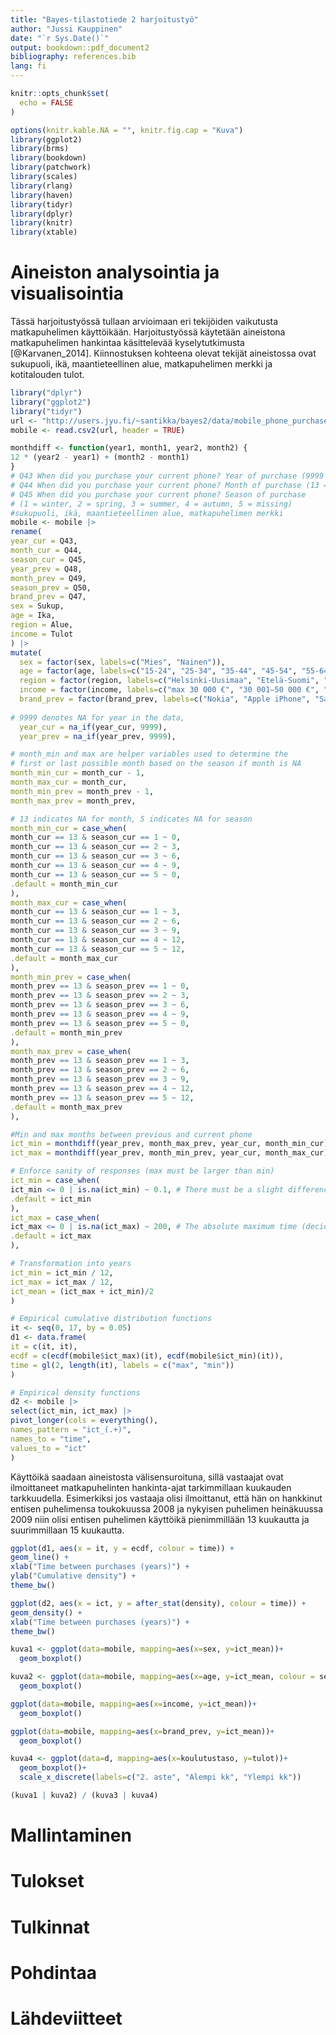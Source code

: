 ```yaml
---
title: "Bayes-tilastotiede 2 harjoitustyö"
author: "Jussi Kauppinen"
date: "`r Sys.Date()`"
output: bookdown::pdf_document2
bibliography: references.bib
lang: fi
---
```


```r
knitr::opts_chunk$set(
  echo = FALSE
)

options(knitr.kable.NA = "", knitr.fig.cap = "Kuva")
library(ggplot2)
library(brms)
library(bookdown)
library(patchwork)
library(scales)
library(rlang)
library(haven)
library(tidyr)
library(dplyr)
library(knitr)
library(xtable)
```
# Aineiston analysointia ja visualisointia

Tässä harjoitustyössä tullaan arvioimaan eri tekijöiden vaikutusta matkapuhelimen käyttöikään. Harjoitustyössä käytetään aineistona matkapuhelimen hankintaa käsittelevää kyselytutkimusta [@Karvanen_2014]. Kiinnostuksen kohteena olevat tekijät aineistossa ovat sukupuoli, ikä, maantieteellinen alue, matkapuhelimen merkki ja kotitalouden tulot.

```r
library("dplyr")
library("ggplot2")
library("tidyr")
url <- "http://users.jyu.fi/~santikka/bayes2/data/mobile_phone_purchases.csv"
mobile <- read.csv2(url, header = TRUE)

monthdiff <- function(year1, month1, year2, month2) {
12 * (year2 - year1) + (month2 - month1)
}
# Q43 When did you purchase your current phone? Year of purchase (9999 = missing)
# Q44 When did you purchase your current phone? Month of purchase (13 = missing)
# Q45 When did you purchase your current phone? Season of purchase
# (1 = winter, 2 = spring, 3 = summer, 4 = autumn, 5 = missing)
#sukupuoli, ikä, maantieteellinen alue, matkapuhelimen merkki
mobile <- mobile |>
rename(
year_cur = Q43,
month_cur = Q44,
season_cur = Q45,
year_prev = Q48,
month_prev = Q49,
season_prev = Q50,
brand_prev = Q47,
sex = Sukup,
age = Ika,
region = Alue,
income = Tulot
) |>
mutate(
  sex = factor(sex, labels=c("Mies", "Nainen")),
  age = factor(age, labels=c("15-24", "25-34", "35-44", "45-54", "55-64", "65-79")),
  region = factor(region, labels=c("Helsinki-Uusimaa", "Etelä-Suomi", "Länsi-Suomi", "Itä- ja Pohjois-Suomi")),
  income = factor(income, labels=c("max 30 000 €", "30 001–50 000 €", "50 001–70 000 €", "min 70 000 €", "Eos")),
  brand_prev = factor(brand_prev, labels=c("Nokia", "Apple iPhone", "Samsung", "HTC", "Sony Ericsson", "Muu", "Eos")),
  
# 9999 denotes NA for year in the data,
  year_cur = na_if(year_cur, 9999),
  year_prev = na_if(year_prev, 9999),

# month_min and max are helper variables used to determine the
# first or last possible month based on the season if month is NA
month_min_cur = month_cur - 1,
month_max_cur = month_cur,
month_min_prev = month_prev - 1,
month_max_prev = month_prev,

# 13 indicates NA for month, 5 indicates NA for season
month_min_cur = case_when(
month_cur == 13 & season_cur == 1 ~ 0,
month_cur == 13 & season_cur == 2 ~ 3,
month_cur == 13 & season_cur == 3 ~ 6,
month_cur == 13 & season_cur == 4 ~ 9,
month_cur == 13 & season_cur == 5 ~ 0,
.default = month_min_cur
),
month_max_cur = case_when(
month_cur == 13 & season_cur == 1 ~ 3,
month_cur == 13 & season_cur == 2 ~ 6,
month_cur == 13 & season_cur == 3 ~ 9,
month_cur == 13 & season_cur == 4 ~ 12,
month_cur == 13 & season_cur == 5 ~ 12,
.default = month_max_cur
),
month_min_prev = case_when(
month_prev == 13 & season_prev == 1 ~ 0,
month_prev == 13 & season_prev == 2 ~ 3,
month_prev == 13 & season_prev == 3 ~ 6,
month_prev == 13 & season_prev == 4 ~ 9,
month_prev == 13 & season_prev == 5 ~ 0,
.default = month_min_prev
),
month_max_prev = case_when(
month_prev == 13 & season_prev == 1 ~ 3,
month_prev == 13 & season_prev == 2 ~ 6,
month_prev == 13 & season_prev == 3 ~ 9,
month_prev == 13 & season_prev == 4 ~ 12,
month_prev == 13 & season_prev == 5 ~ 12,
.default = month_max_prev
),

#Min and max months between previous and current phone
ict_min = monthdiff(year_prev, month_max_prev, year_cur, month_min_cur),
ict_max = monthdiff(year_prev, month_min_prev, year_cur, month_max_cur),

# Enforce sanity of responses (max must be larger than min)
ict_min = case_when(
ict_min <= 0 | is.na(ict_min) ~ 0.1, # There must be a slight difference
.default = ict_min
),
ict_max = case_when(
ict_max <= 0 | is.na(ict_max) ~ 200, # The absolute maximum time (decided),
.default = ict_max
),

# Transformation into years
ict_min = ict_min / 12,
ict_max = ict_max / 12,
ict_mean = (ict_max + ict_min)/2
)

# Empirical cumulative distribution functions
it <- seq(0, 17, by = 0.05)
d1 <- data.frame(
it = c(it, it),
ecdf = c(ecdf(mobile$ict_max)(it), ecdf(mobile$ict_min)(it)),
time = gl(2, length(it), labels = c("max", "min"))
)

# Empirical density functions
d2 <- mobile |>
select(ict_min, ict_max) |>
pivot_longer(cols = everything(),
names_pattern = "ict_(.+)",
names_to = "time",
values_to = "ict"
)
```

Käyttöikä saadaan aineistosta välisensuroituna, sillä vastaajat ovat ilmoittaneet matkapuhelinten hankinta-ajat tarkimmillaan kuukauden tarkkuudella. Esimerkiksi jos vastaaja olisi ilmoittanut, että hän on hankkinut entisen puhelimensa toukokuussa 2008 ja nykyisen puhelimen heinäkuussa 2009 niin olisi entisen puhelimen käyttöikä pienimmillään 13 kuukautta ja suurimmillaan 15 kuukautta.

```r
ggplot(d1, aes(x = it, y = ecdf, colour = time)) +
geom_line() +
xlab("Time between purchases (years)") +
ylab("Cumulative density") +
theme_bw()

ggplot(d2, aes(x = ict, y = after_stat(density), colour = time)) +
geom_density() +
xlab("Time between purchases (years)") +
theme_bw()
```

```r
kuva1 <- ggplot(data=mobile, mapping=aes(x=sex, y=ict_mean))+
  geom_boxplot()

kuva2 <- ggplot(data=mobile, mapping=aes(x=age, y=ict_mean, colour = sex))+
  geom_boxplot()

ggplot(data=mobile, mapping=aes(x=income, y=ict_mean))+
  geom_boxplot()

ggplot(data=mobile, mapping=aes(x=brand_prev, y=ict_mean))+
  geom_boxplot()

kuva4 <- ggplot(data=d, mapping=aes(x=koulutustaso, y=tulot))+
  geom_boxplot()+
  scale_x_discrete(labels=c("2. aste", "Alempi kk", "Ylempi kk"))

(kuva1 | kuva2) / (kuva3 | kuva4)
```



# Mallintaminen

# Tulokset

# Tulkinnat

# Pohdintaa

 

# Lähdeviitteet
